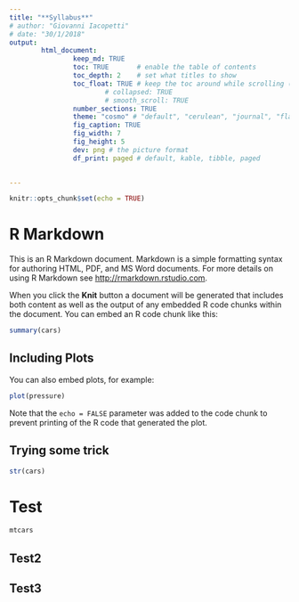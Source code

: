 ```yaml
---
title: "**Syllabus**"
# author: "Giovanni Iacopetti"
# date: "30/1/2018"
output: 
        html_document:
                keep_md: TRUE
                toc: TRUE       # enable the table of contents
                toc_depth: 2    # set what titles to show
                toc_float: TRUE # keep the toc around while scrolling (get rid of 'TRUE' before uncommenting the options)
                        # collapsed: TRUE
                        # smooth_scroll: TRUE 
                number_sections: TRUE
                theme: "cosmo" # "default", "cerulean", "journal", "flatly", "readable", "spacelab", "united", "cosmo", "lumen", "paper", "sandstone", "simplex", "yeti"
                fig_caption: TRUE
                fig_width: 7
                fig_height: 5
                dev: png # the picture format
                df_print: paged # default, kable, tibble, paged
                

---
```




```r
knitr::opts_chunk$set(echo = TRUE)
```

# R Markdown {.tabset .tabset-fade}

This is an R Markdown document. Markdown is a simple formatting syntax for authoring HTML, PDF, and MS Word documents. For more details on using R Markdown see <http://rmarkdown.rstudio.com>.

When you click the **Knit** button a document will be generated that includes both content as well as the output of any embedded R code chunks within the document. You can embed an R code chunk like this:

```r
summary(cars)
```

## Including Plots

You can also embed plots, for example:

```r
plot(pressure)
```

Note that the `echo = FALSE` parameter was added to the code chunk to prevent printing of the R code that generated the plot.

## Trying some trick

```r
str(cars)
```


# Test

```r
mtcars
```


## Test2

## Test3

